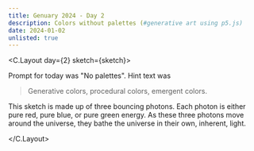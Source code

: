 ```yaml
---
title: Genuary 2024 - Day 2
description: Colors without palettes (#generative art using p5.js)
date: 2024-01-02
unlisted: true
---
```



<C.Layout day={2} sketch={sketch}>

Prompt for today was "No palettes". Hint text was

> Generative colors, procedural colors, emergent colors.

This sketch is made up of three bouncing photons. Each photon is either pure
red, pure blue, or pure green energy. As these three photons move around the
universe, they bathe the universe in their own, inherent, light.

</C.Layout>
